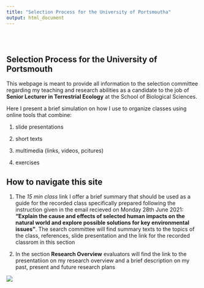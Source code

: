 ```yaml
---
title: "Selection Process for the University of Portsmoutha"
output: html_document
---
```


<style type="text/css">
.title {
  display: none;
}

#getting-started img {
  margin-right: 10px;
}

</style>

<div class="row" style="padding-top: 30px;">
<div class="col-sm-6">

# **Selection Process for the University of Portsmouth**

This webpage is meant to provide all information to the selection committee regarding my teaching and research abilities as a candidate to the job of **Senior Lecturer in Terrestrial Ecology** at the School of Biological Sciences.

Here I present a brief simulation on how I use to organize classes using online tools that combine:

1) slide presentations 

2) short texts 

3) multimedia (links, videos, pcitures)

4) exercises

## How to navigate this site

1. The *15 min class* link I offer a brief summary that should be used as a guide for the recorded class specifically prepared following the instruction given in the email recieved on Monday 28th June 2021: 
**"Explain the cause and effects of selected human impacts on the natural world and explore possible solutions for key environmental issues"**. The search committee will find summary texts to the topics of the class, references, slide presentation and the link for the recorded classrom in this section

2. In the section **Research Overview** evaluators will find the link to the presentatiion on my research overview and a brief description on my past, present and future research plans


</div>
<div class="col-sm-6">

![](https://academicpositions.at/uploads/20a/30b/20a30b3bf15836df506cec454f8a821a.png)





